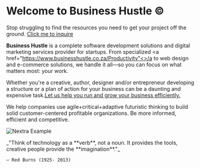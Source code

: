 
<script async src="https://tally.so/widgets/embed.js"></script>

# Welcome to Business Hustle ©

Stop struggling to find the resources you need to get your project off the ground. <a href="https://tally.so#tally-open=wdW7ZN&tally-emoji-text=👋&tally-emoji-animation=wave">Click me to inquire</a>


**Business Hustle** is a complete software development solutions and digital marketing services provider for startups. From specialized  <a href="https://www.businesshustle.co.za/Productivity"<>/a to web design and e-commerce solutions, we handle it all—so you can focus on what matters most: your work. 

Whether you're a creative, author, designer and/or entrepreneur developing a structure or a plan of action for your business can be a daunting and expensive task.<a href="https://www.businesshustle.co.za/Productivity">Let us help you run and grow your business efficiently.</a>

We help companies use agile+critical+adaptive futuristic thinking to build solid customer-centered profitable organizations. Be more informed, efficient and competitive.

<Bleed>![Nextra Example](../public/hpg.gif)</Bleed>

<Bleed>
  <div style={{ border: '1px solid #888', padding: '4rem 2.5rem', textAlign: 'center' }}>
    _"Think of technology as a **verb**, not a noun. It provides the tools, creative people provide the **imagination**."_

    — Red Burns (1925- 2013)

  </div>
</Bleed>
